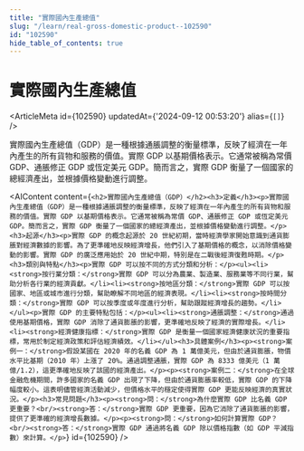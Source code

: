 ```yaml
---
title: "實際國內生產總值"
slug: "/learn/real-gross-domestic-product--102590"
id: "102590"
hide_table_of_contents: true
---
```



# 實際國內生產總值

<ArticleMeta id={102590} updatedAt={'2024-09-12 00:53:20'} alias={`[]`} />
<div className='border-solid border-b border-t-0 my-4 border-[var(--ifm-color-gray-300)]' />

實際國內生產總值（GDP）是一種根據通脹調整的衡量標準，反映了經濟在一年內產生的所有貨物和服務的價值。實際 GDP 以基期價格表示。它通常被稱為常價 GDP、通脹修正 GDP 或恆定美元 GDP。簡而言之，實際 GDP 衡量了一個國家的總經濟產出，並根據價格變動進行調整。

<AIContent content={`<h2>實際國內生產總值（GDP）</h2><h3>定義</h3><p>實際國內生產總值（GDP）是一種根據通脹調整的衡量標準，反映了經濟在一年內產生的所有貨物和服務的價值。實際 GDP 以基期價格表示。它通常被稱為常價 GDP、通脹修正 GDP 或恆定美元 GDP。簡而言之，實際 GDP 衡量了一個國家的總經濟產出，並根據價格變動進行調整。</p><h3>起源</h3><p>實際 GDP 的概念起源於 20 世紀初期，當時經濟學家開始意識到通貨膨脹對經濟數據的影響。為了更準確地反映經濟增長，他們引入了基期價格的概念，以消除價格變動的影響。實際 GDP 的廣泛應用始於 20 世紀中期，特別是在二戰後經濟復甦時期。</p><h3>類別與特點</h3><p>實際 GDP 可以按不同的方式分類和分析：</p><ul><li><strong>按行業分類：</strong>實際 GDP 可以分為農業、製造業、服務業等不同行業，幫助分析各行業的經濟貢獻。</li><li><strong>按地區分類：</strong>實際 GDP 可以按國家、地區或城市進行分類，幫助瞭解不同地區的經濟表現。</li><li><strong>按時間分類：</strong>實際 GDP 可以按季度或年度進行分析，幫助跟蹤經濟增長的趨勢。</li></ul><p>實際 GDP 的主要特點包括：</p><ul><li><strong>通脹調整：</strong>通過使用基期價格，實際 GDP 消除了通貨膨脹的影響，更準確地反映了經濟的實際增長。</li><li><strong>經濟健康指標：</strong>實際 GDP 是衡量一個國家經濟健康狀況的重要指標，常用於制定經濟政策和評估經濟績效。</li></ul><h3>具體案例</h3><p><strong>案例一：</strong>假設某國在 2020 年的名義 GDP 為 1 萬億美元，但由於通貨膨脹，物價水平比基期（2010 年）上漲了 20%。通過調整通脹，實際 GDP 為 8333 億美元（1 萬億/1.2），這更準確地反映了該國的經濟產出。</p><p><strong>案例二：</strong>在全球金融危機期間，許多國家的名義 GDP 出現了下降，但由於通貨膨脹率較低，實際 GDP 的下降幅度較小。這表明儘管經濟活動減少，但價格水平的穩定使得實際 GDP 更能反映經濟的真實狀況。</p><h3>常見問題</h3><p><strong>問：</strong>為什麼實際 GDP 比名義 GDP 更重要？<br/><strong>答：</strong>實際 GDP 更重要，因為它消除了通貨膨脹的影響，提供了更準確的經濟增長數據。</p><p><strong>問：</strong>如何計算實際 GDP？<br/><strong>答：</strong>實際 GDP 通過將名義 GDP 除以價格指數（如 GDP 平減指數）來計算。</p>`} id={102590} />
